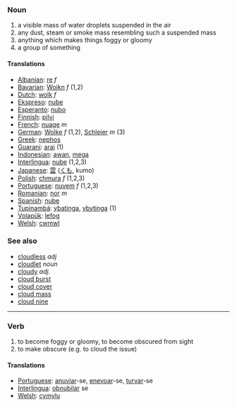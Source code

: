 === Noun ===
# a visible mass of water droplets suspended in the air
# any dust, steam or smoke mass resembling such a suspended mass
# anything which makes things foggy or gloomy
# a group of something

==== Translations ====

*[[Albanian]]: [[re]] ''f''
*[[Bavarian]]: [[Woikn]] ''f'' (1,2)
*[[Dutch]]: [[wolk]] ''f''
*[[Ekspreso]]: [[nube]]
*[[Esperanto]]: [[nubo]]
*[[Finnish]]: [[pilvi]]
*[[French]]: [[nuage]] ''m''
*[[German]]: [[Wolke]] ''f'' (1,2), [[Schleier]] ''m'' (3)
*[[Greek]]: [[nephos]]
*[[Guarani]]: [[arai]] (1)
*[[Indonesian]]: [[awan]], [[mega]]
*[[Interlingua]]: [[nube]] (1,2,3)
*[[Japanese]]: [[雲]] ([[くも]], kumo)
*[[Polish]]: [[chmura]] ''f'' (1,2,3)
*[[Portuguese]]: [[nuvem]] ''f'' (1,2,3)
*[[Romanian]]: [[nor]] ''m''
*[[Spanish]]: [[nube]]
*[[Tupinambá]]: [[ybatinga]], [[ybytinga]] (1)
*[[Volapük]]: [[lefog]]
*[[Welsh]]: [[cwmwl]]

=== See also ===
*[[cloudless]] ''adj''
*[[cloudlet]] ''noun''
*[[cloudy]] ''adj.''
*[[cloud burst]]
*[[cloud cover]]
*[[cloud mass]]
*[[cloud nine]]

----

=== Verb ===
# to become foggy or gloomy, to become obscured from sight
# to make obscure (e.g. to cloud the issue)

==== Translations ====
*[[Portuguese]]: [[anuviar]]-se, [[enevoar]]-se, [[turvar]]-se
*[[Interlingua]]: [[obnubilar]] se
*[[Welsh]]: [[cymylu]]